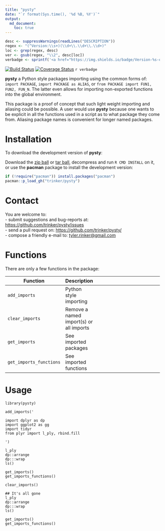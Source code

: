 ```yaml
---
title: "pysty"
date: "`r format(Sys.time(), '%d %B, %Y')`"
output:
  md_document:
    toc: true      
---
```


```r
desc <- suppressWarnings(readLines("DESCRIPTION"))
regex <- "(^Version:\\s+)(\\d+\\.\\d+\\.\\d+)"
loc <- grep(regex, desc)
ver <- gsub(regex, "\\2", desc[loc])
verbadge <- sprintf('<a href="https://img.shields.io/badge/Version-%s-orange.svg"><img src="https://img.shields.io/badge/Version-%s-orange.svg" alt="Version"/></a></p>', ver, ver)
````

[![Build Status](https://travis-ci.org/trinker/pysty.svg?branch=master)](https://travis-ci.org/trinker/pysty)
[![Coverage Status](https://coveralls.io/repos/trinker/pysty/badge.svg?branch=master)](https://coveralls.io/r/trinker/pysty?branch=master)
`r verbadge`

**pysty** a Python style packages importing using the common forms of: `import PACKAGE`, `import PACKAGE as ALIAS`, or `from PACKAGE import FUN1, FUN2, FUN_N`.  The latter even allows for importing non-exported functions into the global environment.  

This package is a proof of concept that such light weight importing and aliasing could be possible.  A user would use **pysty** because one wants to be explicit in all the functions used in a script as to what package they come from.  Aliasing package names is convenient for longer named packages.

# Installation

To download the development version of **pysty**:

Download the [zip ball](https://github.com/trinker/pysty/zipball/master) or [tar ball](https://github.com/trinker/pysty/tarball/master), decompress and run `R CMD INSTALL` on it, or use the **pacman** package to install the development version:

```r
if (!require("pacman")) install.packages("pacman")
pacman::p_load_gh("trinker/pysty")
```

# Contact

You are welcome to:    
- submit suggestions and bug-reports at: <https://github.com/trinker/pysty/issues>    
- send a pull request on: <https://github.com/trinker/pysty/>    
- compose a friendly e-mail to: <tyler.rinker@gmail.com>    

# Functions

There are only a few functions in the package: 

| Function                     |   Description                                      |
|------------------------------|--------------|-------------------------------------|
| `add_imports`                | Python style importing          |
| `clear_imports`              | Remove a named import(s) or all imports          |
| `get_imports`                | See imported packages          |
| `get_imports_functions`      | See imported functions          |



# Usage

```
library(pysty)

add_imports('

import dplyr as dp
import ggplot2 as gg
import tidyr
from plyr import l_ply, rbind.fill

')

l_ply
dp::arrange
dp:::wrap
ls()

get_imports()
get_imports_functions()

clear_imports()

## It's all gone
l_ply
dp::arrange
dp:::wrap
ls()

get_imports()
get_imports_functions()
```
